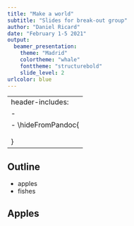 ```yaml
---
title: "Make a world"
subtitle: "Slides for break-out group"
author: "Daniel Ricard"
date: "February 1-5 2021"
output: 
  beamer_presentation:
    theme: "Madrid"
    colortheme: "whale"
    fonttheme: "structurebold"
    slide_level: 2
urlcolor: blue
---
```


---
header-includes:
- \newcommand{\hideFromPandoc}[1]{#1}
- \hideFromPandoc{
    \let\Begin\begin
    \let\End\end
  }
---


## Outline
- apples
- fishes

## Apples

